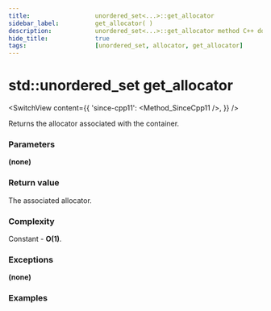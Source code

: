 ```yaml
---
title:					unordered_set<...>::get_allocator
sidebar_label:			get_allocator( )
description:			unordered_set<...>::get_allocator method C++ documentation
hide_title:				true
tags:					[unordered_set, allocator, get_allocator]
---
```



<!----------------- Codes ---------------------->

<!-- get_allocator() -->

# std::unordered_set get_allocator

<SwitchView content={{
    'since-cpp11': <Method_SinceCpp11 />,
}} />

Returns the allocator associated with the container.

### Parameters

**(none)**
 
### Return value

The associated allocator.

### Complexity

Constant - **O(1)**.

### Exceptions

**(none)**

### Examples

<ImproveSection />

